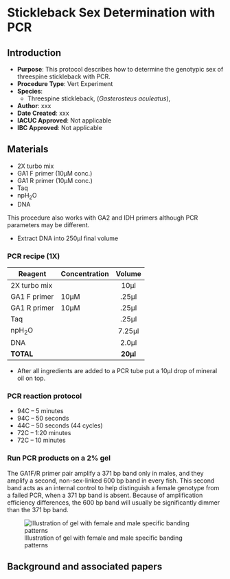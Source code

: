 # Stickleback Sex Determination with PCR {#sec-vert_exp-SB_sex_PCR}

## Introduction

-   **Purpose**: This protocol describes how to determine the genotypic sex of threespine stickleback with PCR.
-   **Procedure Type**: Vert Experiment
-   **Species**:
    -   Threespine stickleback, (*Gasterosteus aculeatus*),
-   **Author**: xxx
-   **Date Created**: xxx
-   **IACUC Approved**: Not applicable
-   **IBC Approved**: Not applicable

## Materials

-   2X turbo mix
-   GA1 F primer (10µM conc.)
-   GA1 R primer (10µM conc.)
-   Taq
-   npH~2~O
-   DNA

::: {.callout-note title="Other primer pairs that can be used"}
This procedure also works with GA2 and IDH primers although PCR parameters may be different.
:::

-   Extract DNA into 250µl final volume

### PCR recipe (1X)

| Reagent      | Concentration |  Volume  |
|--------------|---------------|:--------:|
| 2X turbo mix |               |   10µl   |
| GA1 F primer | 10µM          |  .25µl   |
| GA1 R primer | 10µM          |  .25µl   |
| Taq          |               |  .25µl   |
| npH~2~O      |               |  7.25µl  |
| DNA          |               |  2.0µl   |
| **TOTAL**    |               | **20µl** |

-   After all ingredients are added to a PCR tube put a 10µl drop of mineral oil on top.

### PCR reaction protocol

-   94C -- 5 minutes
-   94C -- 50 seconds
-   44C -- 50 seconds (44 cycles)
-   72C -- 1:20 minutes
-   72C -- 10 minutes

### Run PCR products on a 2% gel

::: {.callout-tip title="Banding patterns for males and femals on the gel"}
The GA1F/R primer pair amplify a 371 bp band only in males, and they amplify a second, non-sex-linked 600 bp band in every fish. This second band acts as an internal control to help distinguish a female genotype from a failed PCR, when a 371 bp band is absent. Because of amplification efficiency differences, the 600 bp band will usually be significantly dimmer than the 371 bp band.
:::

![Illustration of gel with female and male specific banding patterns](../images/Sex_determ_gel_stickle.png)

## Background and associated papers
